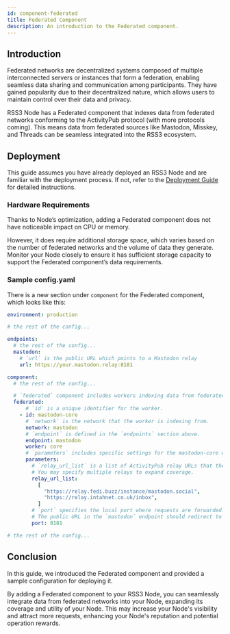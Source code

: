 ```yaml
---
id: component-federated
title: Federated Component
description: An introduction to the Federated component.
---
```


## Introduction

Federated networks are decentralized systems composed of multiple interconnected servers or instances that form a federation, enabling seamless data sharing and communication among participants.
They have gained popularity due to their decentralized nature, which allows users to maintain control over their data and privacy.

RSS3 Node has a Federated component that indexes data from federated networks conforming to the ActivityPub protocol (with more protocols coming).
This means data from federated sources like Mastodon, Misskey, and Threads can be seamless integrated into the RSS3 ecosystem.

## Deployment

This guide assumes you have already deployed an RSS3 Node and are familiar with the deployment process.
If not, refer to the [Deployment Guide](/guide/operator/deployment/guide) for detailed instructions.

### Hardware Requirements

Thanks to Node’s optimization, adding a Federated component does not have noticeable impact on CPU or memory.

However, it does require additional storage space, which varies based on the number of federated networks and the volume of data they generate.
Monitor your Node closely to ensure it has sufficient storage capacity to support the Federated component’s data requirements.

### Sample config.yaml

There is a new section under `component` for the Federated component, which looks like this:

```yaml
environment: production

# the rest of the config...

endpoints:
  # the rest of the config...
  mastodon:
    # `url` is the public URL which points to a Mastodon relay
    url: https://your.mastodon.relay:8181

component:
  # the rest of the config...

  # `federated` component includes workers indexing data from federated networks conforming to ActivityPub protocol, such as Mastodon, Misskey, and Threads.
  federated:
      # `id` is a unique identifier for the worker.
    - id: mastodon-core
      # `network` is the network that the worker is indexing from.
      network: mastodon
      # `endpoint` is defined in the `endpoints` section above.
      endpoint: mastodon
      worker: core
      # `parameters` includes specific settings for the mastodon-core worker.
      parameters:
        # `relay_url_list` is a list of ActivityPub relay URLs that the worker communicate with.
        # You may specify multiple relays to expand coverage.
        relay_url_list:
          [
            "https://relay.fedi.buzz/instance/mastodon.social",
            "https://relay.intahnet.co.uk/inbox",
          ]
        # `port` specifies the local port where requests are forwarded.
        # The public URL in the `mastodon` endpoint should redirect to this port.
        port: 8181

# the rest of the config...

```

## Conclusion

In this guide, we introduced the Federated component and provided a sample configuration for deploying it.

By adding a Federated component to your RSS3 Node, you can seamlessly integrate data from federated networks into your Node, expanding its coverage and utility of your Node.
This may increase your Node's visibility and attract more requests, enhancing your Node's reputation and potential operation rewards.
